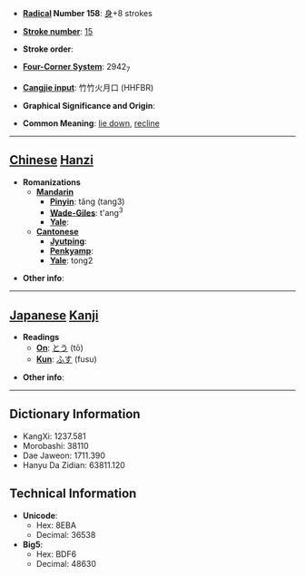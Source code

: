 * '''[[Wiktionary:Chinese radical index| Radical]] Number 158''': [[Wiktionary:Chinese radical index 身|身]]+8 strokes

* '''[[Wiktionary:Chinese total strokes index|Stroke number]]''': [[Wiktionary:Chinese total strokes index 15|15]]

* '''Stroke order''': 

* '''[[Wiktionary:Chinese four corner index|Four-Corner System]]''': 2942<sub>7</sub>

* '''[[Wiktionary:Chinese Cangjie index|Cangjie input]]''': 竹竹火月口 (HHFBR)

* '''Graphical Significance and Origin''': 

* '''Common Meaning''': [[lie down]], [[recline]]

----

== [[Chinese]] [[Hanzi]] ==

* '''Romanizations'''
** '''[[Mandarin]]'''
*** '''[[Pinyin]]''': tǎng (tang3)
*** '''[[Wade-Giles]]''': t'ang<sup>3</sup>
*** '''[[Yale]]''': 
** '''[[Cantonese]]'''
*** '''[[Jyutping]]''':
*** '''[[Penkyamp]]''': 
*** '''[[Yale]]''': tong2

* '''Other info''': 

----

== [[Japanese]] [[Kanji]] ==

* '''Readings'''
** '''[[On]]''': [[とう]] (tō)
** '''[[Kun]]''': [[ふす]] (fusu)

* '''Other info''':  

----

== Dictionary Information ==

* KangXi: 1237.581
* Morobashi: 38110
* Dae Jaweon: 1711.390
* Hanyu Da Zidian: 63811.120

== Technical Information ==

* '''Unicode''':
** Hex: 8EBA
** Decimal: 36538
* '''Big5''':
** Hex: BDF6
** Decimal: 48630